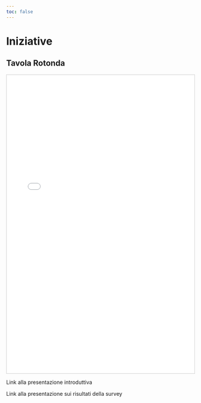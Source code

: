 ```yaml
---
toc: false
---
```


# Iniziative

## Tavola Rotonda

<iframe src="files/locandina-tr.pdf" width="100%" height="800px" style="border:1px solid #ccc;">
</iframe>

Link alla presentazione introduttiva

Link alla presentazione sui risultati della survey 
